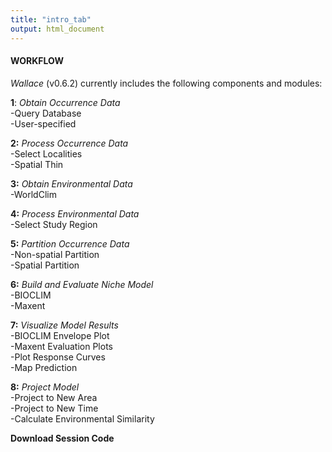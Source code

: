 ```yaml
---
title: "intro_tab"
output: html_document
---
```


#### WORKFLOW

*Wallace* (v0.6.2) currently includes the following components and modules:  

**1**: *Obtain Occurrence Data*  
-Query Database  
-User-specified  

**2:** *Process Occurrence Data*  
-Select Localities  
-Spatial Thin  

**3:** *Obtain Environmental Data*  
-WorldClim  

**4:** *Process Environmental Data*  
-Select Study Region

**5:** *Partition Occurrence Data*  
-Non-spatial Partition  
-Spatial Partition  

**6:** *Build and Evaluate Niche Model*  
-BIOCLIM  
-Maxent  

**7:** *Visualize Model Results*  
-BIOCLIM Envelope Plot  
-Maxent Evaluation Plots  
-Plot Response Curves  
-Map Prediction  

**8:** *Project Model*  
-Project to New Area  
-Project to New Time  
-Calculate Environmental Similarity  

**Download Session Code**  

